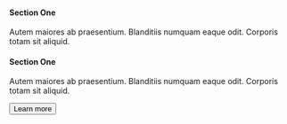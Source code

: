 <div>
  <Grid p="4" col="1fr 1fr" w="460px" gap="10">
    <div>
      <h4 variant="heading.h4" my="0" fontSize="md">
        Section One
      </h4>
      <p mt="2" mb="0" fontSize="sm">
        Autem maiores ab praesentium. Blanditiis numquam eaque odit. Corporis
        totam sit aliquid.
      </p>
    </div>
    <div>
      <h4 variant="heading.h4" my="0" fontSize="md">
        Section One
      </h4>
      <p mt="2" mb="0" fontSize="sm">
        Autem maiores ab praesentium. Blanditiis numquam eaque odit. Corporis
        totam sit aliquid.
      </p>
    </div>
  </Grid>
  <Flexbox bg="muted" px="2" py="2">
    <button variant="button.link.sm">
      Learn more
      <Icon name="arrow-right" ml="2" size="4" lineHeight="1" />
    </button>
  </Flexbox>
</div>
